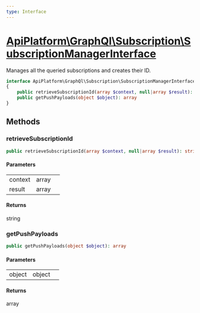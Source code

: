 ```yaml
---
type: Interface
---
```


# [ApiPlatform\GraphQl\Subscription\SubscriptionManagerInterface](/docs/v3.1/reference/GraphQl/Subscription/SubscriptionManagerInterface)

Manages all the queried subscriptions and creates their ID.


```php
interface ApiPlatform\GraphQl\Subscription\SubscriptionManagerInterface
{
    public retrieveSubscriptionId(array $context, null|array $result): string
    public getPushPayloads(object $object): array
}
```
## Methods

### retrieveSubscriptionId



```php
public retrieveSubscriptionId(array $context, null|array $result): string
```

#### Parameters

<table><tbody>
<tr><td>context</td><td>array</td><td></td></tr><tr><td>result</td><td>array</td><td></td></tr>
</tbody>
</table>

#### Returns

string

### getPushPayloads



```php
public getPushPayloads(object $object): array
```

#### Parameters

<table><tbody>
<tr><td>object</td><td>object</td><td></td></tr>
</tbody>
</table>

#### Returns

array
